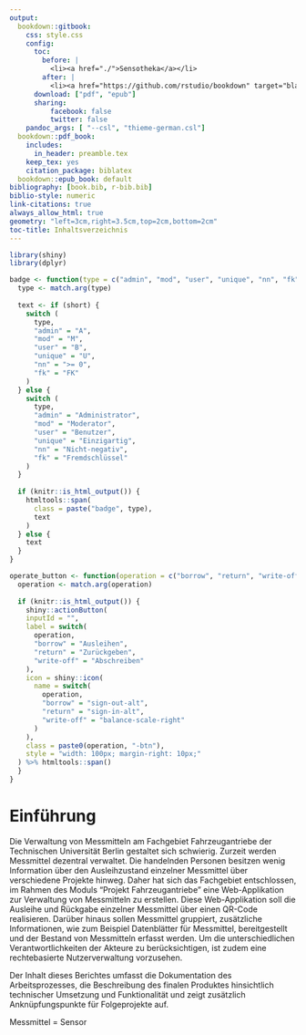 ```yaml
---
output:
  bookdown::gitbook:
    css: style.css
    config:
      toc:
        before: |
          <li><a href="./">Sensotheka</a></li>
        after: |
          <li><a href="https://github.com/rstudio/bookdown" target="blank">Published with bookdown</a></li>
      download: ["pdf", "epub"]
      sharing:
          facebook: false
          twitter: false
    pandoc_args: [ "--csl", "thieme-german.csl"]
  bookdown::pdf_book:
    includes:
      in_header: preamble.tex
    keep_tex: yes
    citation_package: biblatex
  bookdown::epub_book: default
bibliography: [book.bib, r-bib.bib]
biblio-style: numeric
link-citations: true
always_allow_html: true
geometry: "left=3cm,right=3.5cm,top=2cm,bottom=2cm"
toc-title: Inhaltsverzeichnis
---
```


\renewcommand{\figurename}{Abbildung}
\renewcommand{\tablename}{Tabelle}
\renewcommand{\listfigurename}{Abbildungsverzeichnis}
\renewcommand{\listtablename}{Tabellenverzeichnis}
\renewcommand{\refname}{Literaturverzeichnis}

\pagenumbering{Roman}

\newpage{}

\listoffigures
\addcontentsline{toc}{section}{Abbildungsverzeichnis}

\newpage{}

\listoftables
\addcontentsline{toc}{section}{Tabellenverzeichnis}

\newpage{}

\pagenumbering{arabic}

```r
library(shiny)
library(dplyr)

badge <- function(type = c("admin", "mod", "user", "unique", "nn", "fk"), short = FALSE) {
  type <- match.arg(type)
  
  text <- if (short) {
    switch (
      type,
      "admin" = "A",
      "mod" = "M",
      "user" = "B",
      "unique" = "U",
      "nn" = ">= 0",
      "fk" = "FK"
    )
  } else {
    switch (
      type,
      "admin" = "Administrator",
      "mod" = "Moderator",
      "user" = "Benutzer",
      "unique" = "Einzigartig",
      "nn" = "Nicht-negativ",
      "fk" = "Fremdschlüssel"
    )
  }
  
  if (knitr::is_html_output()) {
    htmltools::span(
      class = paste("badge", type),
      text
    )
  } else {
    text
  }
}

operate_button <- function(operation = c("borrow", "return", "write-off")) {
  operation <- match.arg(operation)
  
  if (knitr::is_html_output()) {
    shiny::actionButton(
    inputId = "",
    label = switch(
      operation,
      "borrow" = "Ausleihen",
      "return" = "Zurückgeben",
      "write-off" = "Abschreiben"
    ),
    icon = shiny::icon(
      name = switch(
        operation,
        "borrow" = "sign-out-alt",
        "return" = "sign-in-alt",
        "write-off" = "balance-scale-right"
      )
    ),
    class = paste0(operation, "-btn"),
    style = "width: 100px; margin-right: 10px;"
  ) %>% htmltools::span()
  }
}
```

# Einführung {#introduction}

Die Verwaltung von Messmitteln am Fachgebiet Fahrzeugantriebe der Technischen Universität Berlin gestaltet sich schwierig. Zurzeit werden Messmittel dezentral verwaltet. Die handelnden Personen besitzen wenig Information über den Ausleihzustand einzelner Messmittel über verschiedene Projekte hinweg. Daher hat sich das Fachgebiet entschlossen, im Rahmen des Moduls "Projekt Fahrzeugantriebe" eine Web-Applikation zur Verwaltung von Messmitteln zu erstellen. Diese Web-Applikation soll die Ausleihe und Rückgabe einzelner Messmittel über einen QR-Code realisieren. Darüber hinaus sollen Messmittel gruppiert, zusätzliche Informationen, wie zum Beispiel Datenblätter für Messmittel, bereitgestellt und der Bestand von Messmitteln erfasst werden. Um die unterschiedlichen Verantwortlichkeiten der Akteure zu berücksichtigen, ist zudem eine rechtebasierte Nutzerverwaltung vorzusehen.

Der Inhalt dieses Berichtes umfasst die Dokumentation des Arbeitsprozesses, die Beschreibung des finalen Produktes hinsichtlich technischer Umsetzung und Funktionalität und zeigt zusätzlich Anknüpfungspunkte für Folgeprojekte auf.

Messmittel = Sensor
